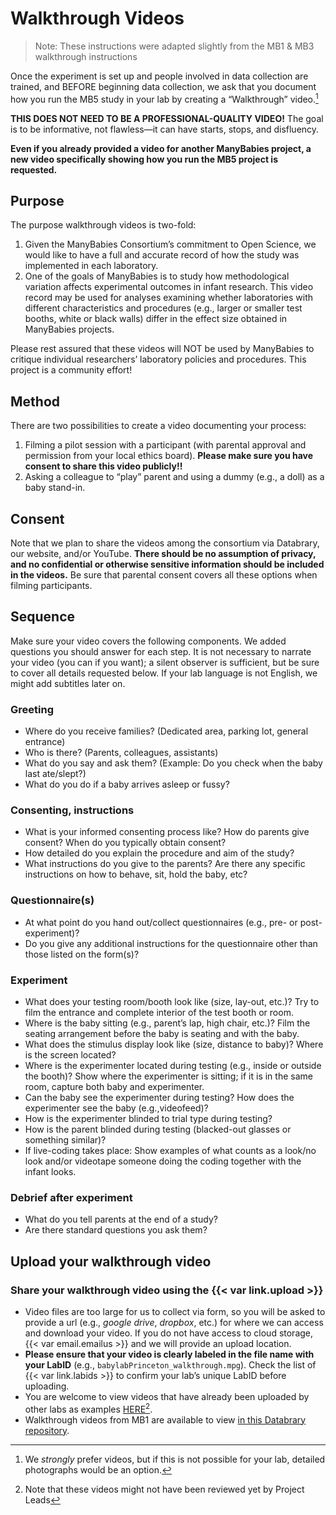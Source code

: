 # Walkthrough Videos {#sec-walkthrough}

> Note: These instructions were adapted slightly from the MB1 & MB3 walkthrough instructions

Once the experiment is set up and people involved in data collection are trained, and BEFORE beginning data collection, we ask that you document how you run the MB5 study in your lab by creating a "Walkthrough" video.^[We *strongly* prefer videos, but if this is not possible for your lab, detailed photographs would be an option.]

**THIS DOES NOT NEED TO BE A PROFESSIONAL-QUALITY VIDEO!** The goal is to be informative, not flawless---it can have starts, stops, and disfluency.

**Even if you already provided a video for another ManyBabies project, a new video specifically showing how you run the MB5 project is requested.**


## Purpose

The purpose walkthrough videos is two-fold:

1.  Given the ManyBabies Consortium’s commitment to Open Science, we would like to have a full and accurate record of how the study was implemented in each laboratory.
2.  One of the goals of ManyBabies is to study how methodological variation affects experimental outcomes in infant research. This video record may be used for analyses examining whether laboratories with different characteristics and procedures (e.g., larger or smaller test booths, white or black walls) differ in the effect size obtained in ManyBabies projects.

Please rest assured that these videos will NOT be used by ManyBabies to critique individual researchers’ laboratory policies and procedures. This project is a community effort!

## Method

There are two possibilities to create a video documenting your process:

1.  Filming a pilot session with a participant (with parental approval and permission from your local ethics board). **Please make sure you have consent to share this video publicly!!**
2.  Asking a colleague to "play" parent and using a dummy (e.g., a doll) as a baby stand-in.


## Consent

Note that we plan to share the videos among the consortium via Databrary, our website, and/or YouTube. **There should be no assumption of privacy, and no confidential or otherwise sensitive information should be included in the videos.** Be sure that parental consent covers all these options when filming participants.

## Sequence

Make sure your video covers the following components. We added questions you should answer for each step. It is not necessary to narrate your video (you can if you want); a silent observer is sufficient, but be sure to cover all details requested below. If your lab language is not English, we might add subtitles later on.

### Greeting

-  Where do you receive families? (Dedicated area, parking lot, general entrance)
-  Who is there? (Parents, colleagues, assistants)
-  What do you say and ask them? (Example: Do you check when the baby last ate/slept?)
-  What do you do if a baby arrives asleep or fussy?

### Consenting, instructions

-  What is your informed consenting process like? How do parents give consent? When do you typically obtain consent?
-  How detailed do you explain the procedure and aim of the study?
-  What instructions do you give to the parents? Are there any specific instructions on how to behave, sit, hold the baby, etc?

### Questionnaire(s)

-  At what point do you hand out/collect questionnaires (e.g., pre- or post-experiment)?
-  Do you give any additional instructions for the questionnaire other than those listed on the form(s)?

### Experiment

-  What does your testing room/booth look like (size, lay-out, etc.)? Try to film the entrance and complete interior of the test booth or room.
-  Where is the baby sitting (e.g., parent's lap, high chair, etc.)? Film the seating arrangement before the baby is seating and with the baby.
-  What does the stimulus display look like (size, distance to baby)? Where is the screen located?
-  Where is the experimenter located during testing (e.g., inside or outside the booth)? Show where the experimenter is sitting; if it is in the same room, capture both baby and experimenter.
-  Can the baby see the experimenter during testing? How does the experimenter see the baby (e.g.,videofeed)?
-  How is the experimenter blinded to trial type during testing?
-  How is the parent blinded during testing (blacked-out glasses or something similar)?
-  If live-coding takes place: Show examples of what counts as a look/no look and/or videotape someone doing the coding together with the infant looks.

### Debrief after experiment

-  What do you tell parents at the end of a study?
-  Are there standard questions you ask them?

## Upload your walkthrough video

### Share your walkthrough video using the {{< var link.upload >}}

-   Video files are too large for us to collect via form, so you will be asked to provide a url (e.g., *google drive*, *dropbox*, etc.) for where we can access and download your video. If you do not have access to cloud storage, {{< var email.emailus >}} and we will provide an upload location.
-   **Please ensure that your video is clearly labeled in the file name with your LabID** (e.g., `babylabPrinceton_walkthrough.mpg`). Check the list of {{< var link.labids >}} to confirm your lab's unique LabID before uploading.
-   You are welcome to view videos that have already been uploaded by other labs as examples <a href="https://drive.google.com/drive/folders/1mIQ2hWt9tI7AFDvnbcwfmtNhilH8AriD?usp=sharing" target="_blank">HERE</a>^[Note that these videos might not have been reviewed yet by Project Leads].
-   Walkthrough videos from MB1 are available to view <a href="https://nyu.databrary.org/volume/896" target="_blank">in this Databrary repository</a>.